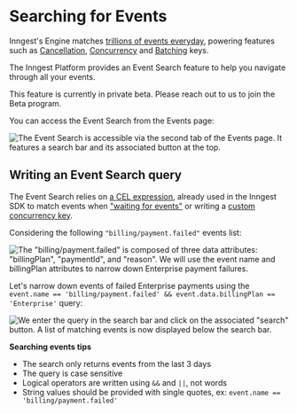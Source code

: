 
# Searching for Events

Inngest's Engine matches [trillions of events everyday](https://www.inngest.com/blog/accidentally-quadratic-evaluating-trillions-of-event-matches-in-real-time), powering features such as [Cancellation](/docs/features/inngest-functions/cancellation/cancel-on-events), [Concurrency](/docs/guides/concurrency) and [Batching](/docs/guides/batching) keys.

The Inngest Platform provides an Event Search feature to help you navigate through all your events.

<Callout variant="warning">
This feature is currently in private beta. Please reach out to us to join the Beta program.
</Callout>

You can access the Event Search from the Events page:

![The Event Search is accessible via the second tab of the Events page. It features a search bar and its associated button at the top.](/assets/docs/platform/monitor/searching-events/events-search.png)


## Writing an Event Search query

The Event Search relies on [a CEL expression](/docs/guides/writing-expressions), already used in the Inngest SDK to match events when ["waiting for events"](/docs/features/inngest-functions/steps-workflows/wait-for-event) or writing a [custom concurrency key](/docs/guides/concurrency).

Considering the following `"billing/payment.failed"` events list:

![The "billing/payment.failed" is composed of three data attributes: "billingPlan", "paymentId", and "reason". We will use the event name and billingPlan attributes to narrow down Enterprise payment failures.](/assets/docs/platform/monitor/searching-events/payment-events.png)

Let's narrow down events of failed Enterprise payments using the `event.name == 'billing/payment.failed' && event.data.billingPlan == 'Enterprise'` query:

![We enter the query in the search bar and click on the associated "search" button. A list of matching events is now displayed below the search bar.](/assets/docs/platform/monitor/searching-events/payment-events-search.png)

<Callout variant='info'>

**Searching events tips**

- The search only returns events from the last 3 days
- The query is case sensitive
- Logical operators are written using `&&` and `||`, not words
- String values should be provided with single quotes, ex: `event.name == 'billing/payment.failed'`

</Callout>